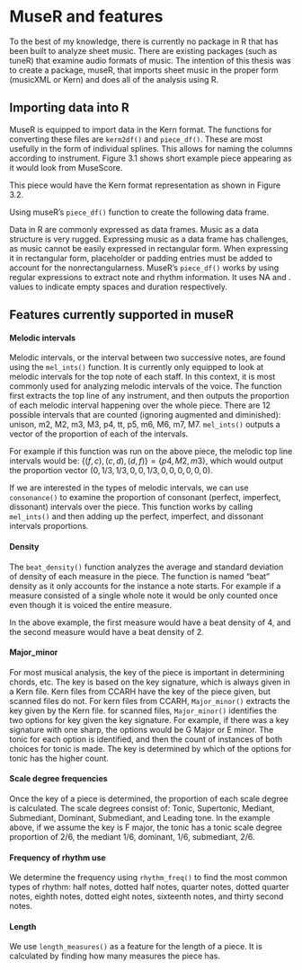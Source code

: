 # MuseR and features

To the best of my knowledge, there is currently no package in R that has been built to analyze sheet music. There are existing packages (such as tuneR) that examine audio formats of music. The intention of this thesis was to create a package, museR, that imports sheet music in the proper form (musicXML or Kern) and does all of the analysis using R. 

## Importing data into R

MuseR is equipped to import data in the Kern format. The functions for converting these files are `kern2df()` and `piece_df()`. These are most usefully in the form of individual splines. This allows for naming the columns according to instrument. Figure 3.1 shows short example piece appearing as it would look from MuseScore. 

\begin{figure}[h]
\centering
\includegraphics[scale = .5]{images/ex1m.png}
\caption{Example MuseScore format excerpt}
\label{subd}
\end{figure}

This piece would have the Kern format representation as shown in Figure 3.2.

\begin{figure}[h]
\centering
\includegraphics[scale = .5]{images/ex1k.png}
\caption{Example kern format excerpt of the above MuseScore}
\label{subd}
\end{figure}

Using museR's `piece_df()` function to create the following data frame.




\begin{figure}[h]
\centering
\includegraphics[scale = .5]{images/ex1r.png}
\caption{Example R data frame converted from the above MuseScore}
\label{subd}
\end{figure}



Data in R are commonly expressed as data frames. Music as a data structure is very rugged. Expressing music as a data frame has challenges, as music cannot be easily expressed in rectangular form. When expressing it in rectangular form,  placeholder or padding entries must be added to account for the nonrectangularness. MuseR's `piece_df()` works by using regular expressions to extract note and rhythm information. It uses NA and . values to indicate empty spaces and duration respectively.

<!--
The output from `piece_df()` follows the same ideas as the structure of kern files. It has "." values similar to the Kern dots that represent the duration of the note for the time base. This kind structure is good for certain types of features, where we are interested only in the type of note happening, the time of the attack of the note, or without considering rhythm. Sometimes, we are interested in how long the note lasts. The `durration_df()` function corrects this issue. It converts the `NA`s representing duration and replaces them with the note value that is currently happening. This allows for analysis that considers duration. The below figure represents the durational version of the above data frame. 

\begin{figure}[h]
\centering
\includegraphics[scale = .5]{images/ex1r.png}
\caption{Example of durationally converted data frame equivalent to the above data frame (need to change)}
\label{subd}
\end{figure}

-->

## Features currently supported in museR

#### Melodic intervals

Melodic intervals, or the interval between two successive notes, are found using the `mel_ints()` function. It is currently only equipped to look at melodic intervals for the top note of each staff. In this context, it is most commonly used for analyzing melodic intervals of the voice. The function first extracts the top line of any instrument, and then outputs the proportion of each melodic interval happening over the whole piece. There are 12 possible intervals that are counted (ignoring augmented and diminished): unison, m2, M2, m3, M3, p4, tt, p5, m6, M6, m7, M7. `mel_ints()` outputs a vector of the proportion of each of the intervals. 

\begin{figure}[h]
\centering
\includegraphics[scale = .5]{images/ex2.png}
\caption{Example of calculating proportion of melodic intervals}
\label{subd}
\end{figure}

For example if this function was run on the above piece, the melodic top line intervals would be: $\{(f,c),(c,d),(d,f)\} = \{p4,M2,m3\}$, which would output the proportion vector $(0,1/3,1/3,0,0,1/3,0,0,0,0,0,0)$.

If we are interested in the types of melodic intervals, we can use `consonance()` to examine the proportion of consonant (perfect, imperfect, dissonant) intervals over the piece. This function works by calling `mel_ints()` and then adding up the perfect, imperfect, and dissonant intervals proportions. 

#### Density

The `beat_density()` function analyzes the average and standard deviation of density of each measure in the piece. The function is named "beat" density as it only accounts for the instance a note starts. For example if a measure consisted of a single whole note it would be only counted once even though it is voiced the entire measure. 

In the above example, the first measure would have a beat density of 4, and the second measure would have a beat density of 2. 

#### Major_minor

For most musical analysis, the key of the piece is important in determining chords, etc. The key is based on the key signature, which is always given in a Kern file. Kern files from CCARH have the key of the piece given, but scanned files do not. 
For kern files from CCARH, `Major_minor()` extracts the key given by the Kern file. for scanned files, `Major_minor()` identifies the two options for key given the key signature. For example, if there was a key signature with one sharp, the options would be G Major or E minor. The tonic for each option is identified, and then the count of instances of both choices for tonic is made. The key is determined by which of the options for tonic has the higher count.

#### Scale degree frequencies

Once the key of a piece is determined, the proportion of each scale degree is calculated. The scale degrees consist of: Tonic, Supertonic, Mediant, Submediant, Dominant, Submediant, and Leading tone. In the example above, if we assume the key is F major, the tonic has a tonic scale degree proportion of 2/6, the mediant 1/6, dominant, 1/6, submediant, 2/6.


<!--
#### Chords

Suspended chords are currently not supported by MuseR. Chords that begin, or are "attacked" at the same time count. 

First, the key of the piece is found, as different chords depend on the key. Next, the times notes are played at the same time are extracted into a list. Then the number of unique notes played at once is found. If there are two notes played at once, `harm_int()` calculates the harmonic interval. This is done by calculating $$note_1 - note_2 \mod(12)$$ This gives the number of half steps between each note. That number is then matched with the index of the interval. Work is being done to have this include augmented and diminished interval, but unfortunately that has not been completed at this time. 

The possible triad chords are all defined by the intervals between each note. For example, a Major triad is given by the base note, a major third above the base, and a perfect fifth above the base. This corresponds to 4 half steps then 4 half steps. Alternatively a minor triad is given by the base, a minor third above, and a perfect fifth above the base, which is 3 half steps, then 5 half steps. 

A similar process is done for seventh chords. 
-->

#### Frequency of rhythm use

We determine the frequency using `rhythm_freq()` to find the most common types of rhythm: half notes, dotted half notes, quarter notes, dotted quarter notes, eighth notes, dotted eight notes, sixteenth notes, and thirty second notes.  

#### Length

We use `length_measures()` as a feature for the length of a piece. It is calculated by finding how many measures the piece has. 

<!--
#### Voice distance

The voice distance for each piece is measured as the range of the singer, which is the distance in half steps between the lowest note the singer sings and the hightest. 

#### Piano distance

Piano distance is the maximum distance between the lowest note in a chord and the highest. Composers with different hand size could possibly have different comfortable chords to play. 

-->
